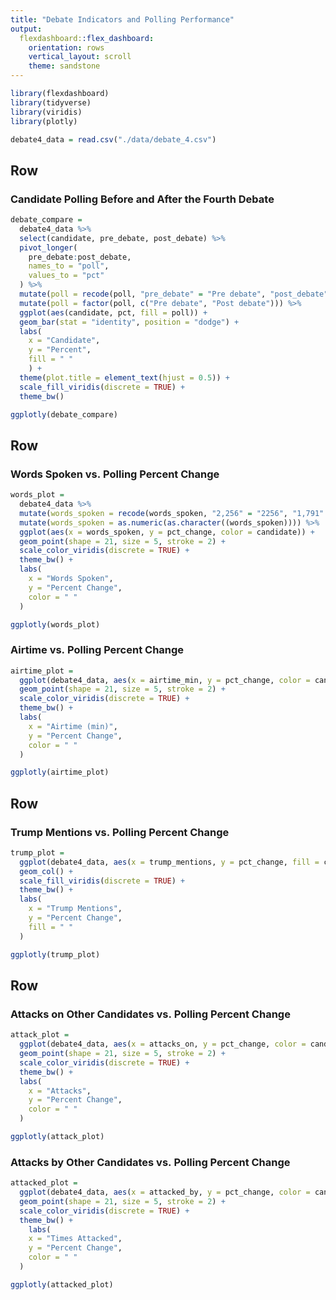 ```yaml
---
title: "Debate Indicators and Polling Performance"
output: 
  flexdashboard::flex_dashboard:
    orientation: rows
    vertical_layout: scroll
    theme: sandstone
---
```


```r
library(flexdashboard)
library(tidyverse)
library(viridis)
library(plotly)

debate4_data = read.csv("./data/debate_4.csv")
```

Row {data-height=550 }
-----------------------------------------------------------------------

### Candidate Polling Before and After the Fourth Debate 

```r
debate_compare = 
  debate4_data %>% 
  select(candidate, pre_debate, post_debate) %>% 
  pivot_longer(
    pre_debate:post_debate,
    names_to = "poll", 
    values_to = "pct"
  ) %>% 
  mutate(poll = recode(poll, "pre_debate" = "Pre debate", "post_debate" = "Post debate")) %>% 
  mutate(poll = factor(poll, c("Pre debate", "Post debate"))) %>% 
  ggplot(aes(candidate, pct, fill = poll)) +
  geom_bar(stat = "identity", position = "dodge") +
  labs(
    x = "Candidate",
    y = "Percent",
    fill = " "
    ) +
  theme(plot.title = element_text(hjust = 0.5)) +
  scale_fill_viridis(discrete = TRUE) +
  theme_bw()

ggplotly(debate_compare)
```

Row {data-height=350}
-----------------------------------------------------------------------

### Words Spoken vs. Polling Percent Change

```r
words_plot = 
  debate4_data %>% 
  mutate(words_spoken = recode(words_spoken, "2,256" = "2256", "1,791" = "1791", "2,266" = "2266", "2,559" = "2559", "1,497" = "1497", "3,695" = "3695", "2,267" = "2267", "2,085" = "2085", "3,064" = "3064", "1,666" = "1666")) %>% 
  mutate(words_spoken = as.numeric(as.character((words_spoken)))) %>% 
  ggplot(aes(x = words_spoken, y = pct_change, color = candidate)) + 
  geom_point(shape = 21, size = 5, stroke = 2) +
  scale_color_viridis(discrete = TRUE) +
  theme_bw() +
  labs(
    x = "Words Spoken",
    y = "Percent Change",
    color = " "
  )

ggplotly(words_plot)
```

### Airtime vs. Polling Percent Change

```r
airtime_plot = 
  ggplot(debate4_data, aes(x = airtime_min, y = pct_change, color = candidate)) + 
  geom_point(shape = 21, size = 5, stroke = 2) +
  scale_color_viridis(discrete = TRUE) +
  theme_bw() +
  labs(
    x = "Airtime (min)",
    y = "Percent Change",
    color = " "
  )

ggplotly(airtime_plot)
```

Row {data-height=550}
-----------------------------------------------------------------------

### Trump Mentions vs. Polling Percent Change

```r
trump_plot = 
  ggplot(debate4_data, aes(x = trump_mentions, y = pct_change, fill = candidate)) + 
  geom_col() +
  scale_fill_viridis(discrete = TRUE) +
  theme_bw() +
  labs(
    x = "Trump Mentions",
    y = "Percent Change",
    fill = " "
  )

ggplotly(trump_plot)
```

Row {data-height=350}
-----------------------------------------------------------------------

### Attacks on Other Candidates vs. Polling Percent Change

```r
attack_plot = 
  ggplot(debate4_data, aes(x = attacks_on, y = pct_change, color = candidate)) + 
  geom_point(shape = 21, size = 5, stroke = 2) +
  scale_color_viridis(discrete = TRUE) +
  theme_bw() +
  labs(
    x = "Attacks",
    y = "Percent Change",
    color = " "
  )

ggplotly(attack_plot)
```

### Attacks by Other Candidates vs. Polling Percent Change

```r
attacked_plot = 
  ggplot(debate4_data, aes(x = attacked_by, y = pct_change, color = candidate)) + 
  geom_point(shape = 21, size = 5, stroke = 2) +
  scale_color_viridis(discrete = TRUE) +
  theme_bw() +
    labs(
    x = "Times Attacked",
    y = "Percent Change",
    color = " "
  )

ggplotly(attacked_plot)
```


